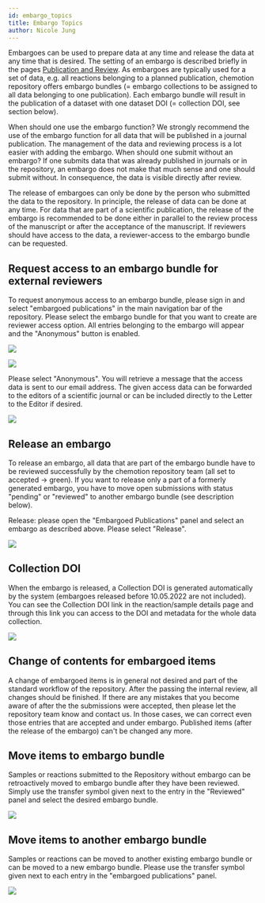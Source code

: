 ```yaml
---
id: embargo_topics
title: Embargo Topics
author: Nicole Jung
---
```


Embargoes can be used to prepare data at any time and release the data at any time that is desired. The setting of an embargo is described briefly in the pages [Publication and Review](publication_review).
As embargoes are typically used for a set of data, e.g. all reactions belonging to a planned publication, chemotion repository offers embargo bundles (= embargo collections to be assigned to all data belonging to one publication). Each embargo bundle will result in the publication of a dataset with one dataset DOI (= collection DOI, see section below).

When should one use the embargo function?
We strongly recommend the use of the embargo function for all data that will be published in a journal publication. The management of the data and reviewing process is a lot easier with adding the embargo.
When should one submit without an embargo?
If one submits data that was already published in journals or in the repository, an embargo does not make that much sense and one should submit without. In consequence, the data is visible directly after review.

The release of embargoes can only be done by the person who submitted the data to the repository. In principle, the release of data can be done at any time. For data that are part of a scientific publication, the release of the embargo is recommended to be done either in parallel to the review process of the manuscript or after the acceptance of the manuscript. If reviewers should have access to the data, a reviewer-access to the embargo bundle can be requested.

<!--truncate-->

## Request access to an embargo bundle for external reviewers

To request anonymous access to an embargo bundle, please sign in and select "embargoed publications" in the main navigation bar of the repository. Please select the embargo bundle for that you want to create are reviewer access option. All entries belonging to the embargo will appear and the "Anonymous" button is enabled.

![](/img/docs/move-change-release-embargo/7a5b05a7-35d8-435c-8e9d-f530ffe16f26_image_20200831-18167-3caooi.png)

![](/img/docs/move-change-release-embargo/7a5b05a7-35d8-435c-8e9d-f530ffe16f26_image_20200831-18167-1mo5uj5.png)

Please select "Anonymous". You will retrieve a message that the access data is sent to our email address. The given access data can be forwarded to the editors of a scientific journal or can be included directly to the Letter to the Editor if desired.

![](/img/docs/move-change-release-embargo/7a5b05a7-35d8-435c-8e9d-f530ffe16f26_image_20200831-18167-6nexcp.png)

## Release an embargo

To release an embargo, all data that are part of the embargo bundle have to be reviewed successfully by the chemotion repository team (all set to accepted -> green). If you want to release only a part of a formerly generated embargo, you have to move open submissions with status "pending" or "reviewed" to another embargo bundle (see description below).

Release: please open the "Embargoed Publications" panel and select an embargo as described above. Please select "Release".

![](/img/docs/move-change-release-embargo/7a5b05a7-35d8-435c-8e9d-f530ffe16f26_image_20200831-18167-mojbpo.png)

## Collection DOI

When the embargo is released, a Collection DOI is generated automatically by the system (embargoes released before 10.05.2022 are not included). You can see the Collection DOI link in the reaction/sample details page and through this link you can access to the DOI and metadata for the whole data collection.

![](/img/docs/move-change-release-embargo/collection_doi.gif)

## Change of contents for embargoed items

A change of embargoed items is in general not desired and part of the standard workflow of the repository. After the passing the internal review, all changes should be finished. If there are any mistakes that you become aware of after the the submissions were accepted, then please let the repository team know and contact us. In those cases, we can correct even those entries that are accepted and under embargo. Published items (after the release of the embargo) can't be changed any more.

## Move items to embargo bundle

Samples or reactions submitted to the Repository without embargo can be retroactively moved to embargo bundle after they have been reviewed. Simply use the transfer symbol given next to the entry in the "Reviewed" panel and select the desired embargo bundle.

![](/img/docs/move-change-release-embargo/change_embargo_bundle_edit_0.gif)

## Move items to another embargo bundle

Samples or reactions can be moved to another existing embargo bundle or can be moved to a new embargo bundle. Please use the transfer symbol given next to each entry in the "embargoed publications" panel.

![](/img/docs/move-change-release-embargo/how_to_move_to_another_embargo.gif)
